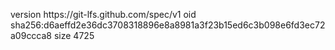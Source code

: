 version https://git-lfs.github.com/spec/v1
oid sha256:d6aeffd2e36dc3708318896e8a8981a3f23b15ed6c3b098e6fd3ec72a09ccca8
size 4725
